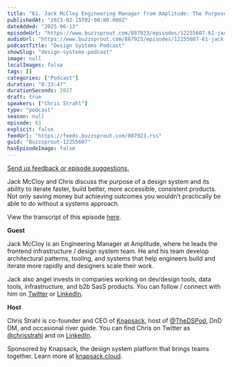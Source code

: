 ```yaml
---
title: "61. Jack McCloy Engineering Manager from Amplitude: The Purpose of Design Systems"
publishedAt: "2023-02-15T02:00:00.000Z"
dateAdded: "2025-06-13"
episodeUrl: "https://www.buzzsprout.com/887923/episodes/12255607-61-jack-mccloy-engineering-manager-from-amplitude-the-purpose-of-design-systems.mp3"
audioUrl: "https://www.buzzsprout.com/887923/episodes/12255607-61-jack-mccloy-engineering-manager-from-amplitude-the-purpose-of-design-systems.mp3"
podcastTitle: "Design Systems Podcast"
showSlug: "design-systems-podcast"
image: null
localImages: false
tags: []
categories: ["Podcast"]
duration: "0:33:47"
durationSeconds: 2027
draft: true
speakers: ["Chris Strahl"]
type: "podcast"
season: null
episode: 61
explicit: false
feedUrl: "https://feeds.buzzsprout.com/887923.rss"
guid: "Buzzsprout-12255607"
hasEpisodeImage: false
---
```

[Send us feedback or episode suggestions.](https://www.buzzsprout.com/twilio/text_messages/887923/open_sms)

Jack McCloy and Chris discuss the purpose of a design system and its ability to iterate faster, build better, more accessible, consistent products. Not only saving money but achieving outcomes you wouldn’t practically be able to do without a systems approach.  
  
View the transcript of this episode [here](https://docs.google.com/document/d/1NUa2EO4sWESFfHt-jFwWo0qmEDqnR03D/edit).  
  
**Guest**

Jack McCloy is an Engineering Manager at Amplitude, where he leads the frontend infrastructure / design system team. He and his team develop architectural patterns, tooling, and systems that help engineers build and iterate more rapidly and designers scale their work. 

Jack also angel invests in companies working on dev/design tools, data tools, infrastructure, and b2b SasS products. You can follow / connect with him on [Twitter](https://twitter.com/JackMcCloy) or [LinkedIn](https://www.linkedin.com/in/jack-mccloy/).   
  
**Host**

Chris Strahl is co-founder and CEO of [Knapsack](https://www.knapsack.cloud/), host of [@TheDSPod](https://twitter.com/thedspod), DnD DM, and occasional river guide. You can find Chris on Twitter as [@chrisstrahl](https://twitter.com/chrisstrahl) and on [LinkedIn](https://www.linkedin.com/in/chrisstrahl/).  
  
Sponsored by Knapsack, the design system platform that brings teams together. Learn more at [knapsack.cloud](https://www.knapsack.cloud/?utm_source=podcast).
